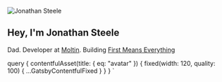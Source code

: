 

<Section>

<Img
  alt="Jonathan Steele"
  fixed={props.data.contentfulAsset.fixed}
  title="Jonathan Steele"
/>

# Hey, I'm Jonathan Steele

Dad. Developer at [Moltin](https://moltin.com). Building [First Means Everything](https://firstmeanseverything.com)

</Section>

  query {
    contentfulAsset(title: { eq: "avatar" }) {
      fixed(width: 120, quality: 100) {
        ...GatsbyContentfulFixed
      }
    }
  }
`

